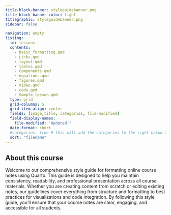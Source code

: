 ---
title-block-banner: styleguidebanner.png
title-block-banner-color: light
titlegraphic: styleguidebanner.png
sidebar: false

navigation: empty
listing:
  id: lessons
  contents:
    - basic_formatting.qmd
    - Links.qmd
    - layout.qmd
    - tables.qmd
    - Components.qmd
    - equations.qmd
    - figures.qmd
    - Video.qmd
    - code.qmd
    - Sample_lesson.qmd
  type: grid
  grid-columns: 5
  grid-item-align: center
  fields: [image,title, categories, file-modified]
  field-display-names:
    file-modified: "Updated:"
  date-format: short
  #categories: true # this will add the categories to the right below the toc
  sort: "filename"
---

## About this course {.unnumbered}

Welcome to our comprehensive style guide for formatting online course notes using Quarto. This guide is designed to help you maintain consistency, readability, and professional presentation across all course materials. Whether you are creating content from scratch or editing existing notes, our guidelines cover everything from structure and formatting to best practices for visualizations and code integration. By following this style guide, you'll ensure that your course notes are clear, engaging, and accessible for all students.


::: {#lessons}
:::
